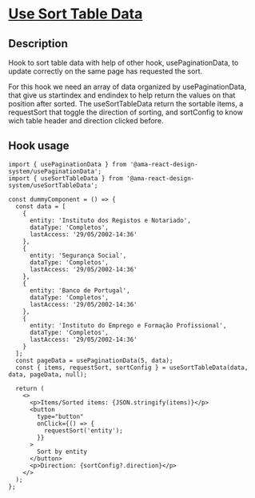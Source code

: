 
<Meta title="Hooks/Use Sort Table Data/Use Sort Table Data Docs" />

<h1 className="mb-32">
  <u>Use Sort Table Data</u>
</h1>

<h2>Description</h2>

<p className="fs-16">
  Hook to sort table data with help of other hook, usePaginationData, to update correctly on the same page has requested the sort.
</p>
<p className="fs-16">
  For this hook we need an array of data organized by usePaginationData, that give us startindex and endindex to help return the values on
  that position after sorted. The useSortTableData return the sortable items, a requestSort that toggle the direction of sorting, and
  sortConfig to know wich table header and direction clicked before.
</p>

<h2>Hook usage</h2>

```tsx
import { usePaginationData } from '@ama-react-design-system/usePaginationData';
import { useSortTableData } from '@ama-react-design-system/useSortTableData';

const dummyComponent = () => {
  const data = [
    {
      entity: 'Instituto dos Registos e Notariado',
      dataType: 'Completos',
      lastAccess: '29/05/2002-14:36'
    },
    {
      entity: 'Segurança Social',
      dataType: 'Completos',
      lastAccess: '29/05/2002-14:36'
    },
    {
      entity: 'Banco de Portugal',
      dataType: 'Completos',
      lastAccess: '29/05/2002-14:36'
    },
    {
      entity: 'Instituto do Emprego e Formação Profissional',
      dataType: 'Completos',
      lastAccess: '29/05/2002-14:36'
    }
  ];
  const pageData = usePaginationData(5, data);
  const { items, requestSort, sortConfig } = useSortTableData(data, data, pageData, null);

  return (
    <>
      <p>Items/Sorted items: {JSON.stringify(items)}</p>
      <button
        type="button"
        onClick={() => {
          requestSort('entity');
        }}
      >
        Sort by entity
      </button>
      <p>Direction: {sortConfig?.direction}</p>
    </>
  );
};
```
